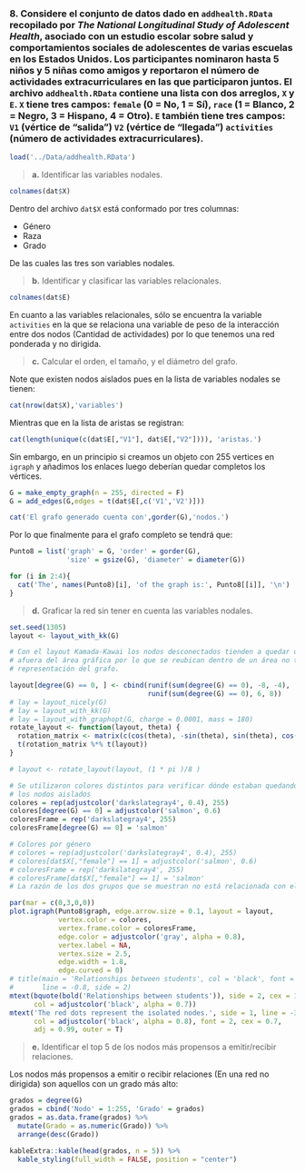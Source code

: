 ### **8. Considere el conjunto de datos dado en `addhealth.RData` recopilado por *The National Longitudinal Study of Adolescent Health*, asociado con un estudio escolar sobre salud y comportamientos sociales de adolescentes de varias escuelas en los Estados Unidos. Los participantes nominaron hasta 5 niños y 5 niñas como amigos y reportaron el número de actividades extracurriculares en las que participaron juntos. El archivo `addhealth.RData` contiene una lista con dos arreglos, `X` y `E`. `X` tiene tres campos: `female` (0 = No, 1 = Sí), `race` (1 = Blanco, 2 = Negro, 3 = Hispano, 4 = Otro). `E` también tiene tres campos: `V1` (vértice de "salida") `V2` (vértice de "llegada") `activities` (número de actividades extracurriculares).**


```r
load('../Data/addhealth.RData')
```

> **a.** Identificar las variables nodales.

```r
colnames(dat$X)
```

Dentro del archivo `dat$X` está conformado por tres columnas:

- Género
- Raza
- Grado

De las cuales las tres son variables nodales.

> **b.** Identificar y clasificar las variables relacionales.

```r
colnames(dat$E)
```

En cuanto a las variables relacionales, sólo se encuentra la variable `activities` en la que se relaciona una variable de peso de la interacción entre dos nodos (Cantidad de actividades) por lo que tenemos una red ponderada y no dirigida.


> **c.** Calcular el orden, el tamaño, y el diámetro del grafo.

Note que existen nodos aislados pues en la lista de variables nodales se tienen: 

```r
cat(nrow(dat$X),'variables')
```

Mientras que en la lista de aristas se registran:

```r
cat(length(unique(c(dat$E[,"V1"], dat$E[,"V2"]))), 'aristas.')
```

Sin embargo, en un principio si creamos un objeto con 255 vertices en `igraph` y añadimos los enlaces luego deberían quedar completos los vértices. 

```r
G = make_empty_graph(n = 255, directed = F)
G = add_edges(G,edges = t(dat$E[,c('V1','V2')]))
```


```r
cat('El grafo generado cuenta con',gorder(G),'nodos.')
```
Por lo que finalmente para el grafo completo se tendrá que:

```r
Punto8 = list('graph' = G, 'order' = gorder(G),
              'size' = gsize(G), 'diameter' = diameter(G))

for (i in 2:4){
  cat('The', names(Punto8)[i], 'of the graph is:', Punto8[[i]], '\n')
}

```

> **d.** Graficar la red sin tener en cuenta las variables nodales.

```r
set.seed(1305)
layout <- layout_with_kk(G)

# Con el layout Kamada-Kawai los nodos desconectados tienden a quedar o dentro del grafo o
# afuera del área gráfica por lo que se reubican dentro de un área no tan "poblada" de la
# representación del grafo.

layout[degree(G) == 0, ] <- cbind(runif(sum(degree(G) == 0), -8, -4),
                                  runif(sum(degree(G) == 0), 6, 8))
# lay = layout_nicely(G)
# lay = layout_with_kk(G)
# lay = layout_with_graphopt(G, charge = 0.0001, mass = 180)
rotate_layout <- function(layout, theta) {
  rotation_matrix <- matrix(c(cos(theta), -sin(theta), sin(theta), cos(theta)), nrow = 2)
  t(rotation_matrix %*% t(layout))
}

# layout <- rotate_layout(layout, (1 * pi )/8 )

# Se utilizaron colores distintos para verificar dónde estaban quedando ubicados
# los nodos aislados
colores = rep(adjustcolor('darkslategray4', 0.4), 255)
colores[degree(G) == 0] = adjustcolor('salmon', 0.6)
coloresFrame = rep('darkslategray4', 255)
coloresFrame[degree(G) == 0] = 'salmon'

# Colores por género
# colores = rep(adjustcolor('darkslategray4', 0.4), 255)
# colores[dat$X[,"female"] == 1] = adjustcolor('salmon', 0.6)
# coloresFrame = rep('darkslategray4', 255)
# coloresFrame[dat$X[,"female"] == 1] = 'salmon'
# La razón de los dos grupos que se muestran no está relacionada con el género

par(mar = c(0,3,0,0))
plot.igraph(Punto8$graph, edge.arrow.size = 0.1, layout = layout,
            vertex.color = colores, 
            vertex.frame.color = coloresFrame, 
            edge.color = adjustcolor('gray', alpha = 0.8),
            vertex.label = NA, 
            vertex.size = 2.5,
            edge.width = 1.8,
            edge.curved = 0)
# title(main = 'Relationships between students', col = 'black', font = 2, cex.main = 1.5, 
#       line = -0.8, side = 2)
mtext(bquote(bold('Relationships between students')), side = 2, cex = 1.6, line = 0.8, las = 3,
      col = adjustcolor('black', alpha = 0.7))
mtext('The red dots represent the isolated nodes.', side = 1, line = -3, 
      col = adjustcolor('black', alpha = 0.8), font = 2, cex = 0.7, 
      adj = 0.99, outer = T)
```


> **e.** Identificar el top 5 de los nodos más propensos a emitir/recibir relaciones. 

Los nodos más propensos a emitir o recibir relaciones (En una red no dirigida) son aquellos con un grado más alto:

```r
grados = degree(G)
grados = cbind('Nodo' = 1:255, 'Grado' = grados)
grados = as.data.frame(grados) %>% 
  mutate(Grado = as.numeric(Grado)) %>%
  arrange(desc(Grado))
```

```r
kableExtra::kable(head(grados, n = 5)) %>%
  kable_styling(full_width = FALSE, position = "center")
```

